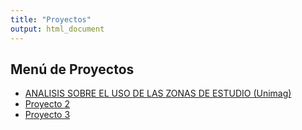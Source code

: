 ```yaml
---
title: "Proyectos"
output: html_document
---
```


## Menú de Proyectos

<ul class="project-menu">
  <li><a href="p1.html">ANALISIS SOBRE EL USO DE LAS ZONAS DE ESTUDIO (Unimag)</a></li>
  <li><a href="p2.html">Proyecto 2</a></li>
  <li><a href="p3.html">Proyecto 3</a></li>
</ul>